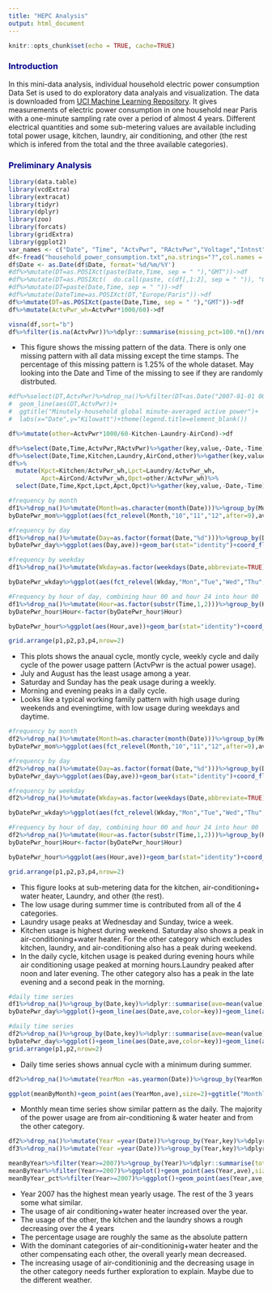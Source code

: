 ```yaml
---
title: "HEPC Analysis"
output: html_document
---
```


```r
knitr::opts_chunk$set(echo = TRUE, cache=TRUE)
```

### <span style="color:darkblue">Introduction</b></span>
In this mini-data analysis, individual household electric power consumption Data Set is used to do exploratory data analyais and visualization. The data is downloaded from [UCI Machine Learning Repository](https://archive.ics.uci.edu/ml/datasets/individual+household+electric+power+consumption).  It gives measurements of electric power consumption in one household near Paris with a one-minute sampling rate over a period of almost 4 years. Different electrical quantities and some sub-metering values are available including total power usage, kitchen, laundry, air conditioning, and other (the rest which is infered from the total and the three available categories).


### <span style="color:darkblue">Preliminary Analysis</b></span>
```r
library(data.table)
library(vcdExtra)
library(extracat)
library(tidyr)
library(dplyr)
library(zoo)
library(forcats)
library(gridExtra)
library(ggplot2)
var_names <- c("Date", "Time", "ActvPwr", "RActvPwr","Voltage","Intnst","Kitchen", "Laundry", "AirCond")
df<-fread("household_power_consumption.txt",na.strings="?",col.names = var_names)
df$Date <- as.Date(df$Date, format='%d/%m/%Y')
#df%>%mutate(DT=as.POSIXct(paste(Date,Time, sep = " "),"GMT"))->df
#df%>%mutate(DT=as.POSIXct(  do.call(paste, c(df[,1:2], sep = " ")), "GMT"))->df
#df%>%mutate(DT=paste(Date,Time, sep = " "))->df
#df%>%mutate(DateTime=as.POSIXct(DT,"Europe/Paris"))->df
df%>%mutate(DT=as.POSIXct(paste(Date,Time, sep = " "),"GMT"))->df
df%>%mutate(ActvPwr_wh=ActvPwr*1000/60)->df
```

```r
visna(df,sort="b")
df%>%filter(is.na(ActvPwr))%>%dplyr::summarise(missing_pct=100.*n()/nrow(df))
```

* This figure shows the missing pattern of the data. There is only one missing pattern with all data missing except the time stamps. The percentage of this missing pattern is 1.25% of the whole dataset. May looking into the Date and Time of the missing to see if they are randomly distrbuted.

```r
#df%>%select(DT,ActvPwr)%>%drop_na()%>%filter(DT<as.Date("2007-01-01 00:00:00 GMT"))%>%ggplot()+
#  geom_line(aes(DT,ActvPwr))+
#  ggtitle("Minutely-household global minute-averaged active power")+
#  labs(x="Date",y="Kilowatt")+theme(legend.title=element_blank())
```

```r
df%>%mutate(other=ActvPwr*1000/60-Kitchen-Laundry-AirCond)->df
```

```r
df%>%select(Date,Time,ActvPwr,RActvPwr)%>%gather(key,value,-Date,-Time)->df1
df%>%select(Date,Time,Kitchen,Laundry,AirCond,other)%>%gather(key,value,-Date,-Time)->df2
df%>%
  mutate(Kpct=Kitchen/ActvPwr_wh,Lpct=Laundry/ActvPwr_wh,
         Apct=AirCond/ActvPwr_wh,Opct=other/ActvPwr_wh)%>%
  select(Date,Time,Kpct,Lpct,Apct,Opct)%>%gather(key,value,-Date,-Time)->df3
```

```r
#frequency by month
df1%>%drop_na()%>%mutate(Month=as.character(month(Date)))%>%group_by(Month,key)%>%dplyr::summarise(ave=mean(value))->byDatePwr_mon
byDatePwr_mon%>%ggplot(aes(fct_relevel(Month,"10","11","12",after=9),ave))+geom_bar(stat="identity")+coord_flip()+ylab("Power")+facet_wrap(~key,scales="free_x")+xlab("Month")->p1

#frequency by day
df1%>%drop_na()%>%mutate(Day=as.factor(format(Date,"%d")))%>%group_by(Day,key)%>%dplyr::summarise(ave=mean(value))->byDatePwr_day
byDatePwr_day%>%ggplot(aes(Day,ave))+geom_bar(stat="identity")+coord_flip()+ylab("Power")+facet_wrap(~key,scales="free_x")+xlab("Day of Month")->p2

#frequency by weekday
df1%>%drop_na()%>%mutate(Wkday=as.factor(weekdays(Date,abbreviate=TRUE)))%>%group_by(Wkday,key)%>%dplyr::summarise(ave=mean(value))->byDatePwr_wkday

byDatePwr_wkday%>%ggplot(aes(fct_relevel(Wkday,"Mon","Tue","Wed","Thu","Fri","Sat","Sun"),ave))+geom_bar(stat="identity")+coord_flip()+ylab("Power")+facet_wrap(~key,scales="free_x")+xlab("Day of Week")->p3

#Frequency by hour of day, combining hour 00 and hour 24 into hour 00
df1%>%drop_na()%>%mutate(Hour=as.factor(substr(Time,1,2)))%>%group_by(Hour,key)%>%dplyr::summarise(ave=mean(value))->byDatePwr_hour
byDatePwr_hour$Hour<-factor(byDatePwr_hour$Hour)

byDatePwr_hour%>%ggplot(aes(Hour,ave))+geom_bar(stat="identity")+coord_flip()+ylab("Power")+facet_wrap(~key,scales="free_x")+xlab("Hour of Day")->p4
```

```r
grid.arrange(p1,p2,p3,p4,nrow=2)
```

* This plots shows the anaual cycle, montly cycle, weekly cycle and daily cycle of the power usage pattern (ActvPwr is the actual power usage). 
* July and August has the least usage among a year.
* Saturday and Sunday has the peak usage during a weekly. 
* Morning and evening peaks in a daily cycle.  
* Looks like a typical working family pattern with high usage during weekends and eveningtime, with low usage during weekdays and daytime. 

```r
#frequency by month
df2%>%drop_na()%>%mutate(Month=as.character(month(Date)))%>%group_by(Month,key)%>%dplyr::summarise(ave=mean(value))->byDatePwr_mon
byDatePwr_mon%>%ggplot(aes(fct_relevel(Month,"10","11","12",after=9),ave))+geom_bar(stat="identity")+coord_flip()+ylab("Power")+facet_wrap(~key,scales="free_x")+xlab("Month")->p1

#frequency by day
df2%>%drop_na()%>%mutate(Day=as.factor(format(Date,"%d")))%>%group_by(Day,key)%>%dplyr::summarise(ave=mean(value))->byDatePwr_day
byDatePwr_day%>%ggplot(aes(Day,ave))+geom_bar(stat="identity")+coord_flip()+ylab("Power")+facet_wrap(~key,scales="free_x")+xlab("Day of Month")->p2

#frequency by weekday
df2%>%drop_na()%>%mutate(Wkday=as.factor(weekdays(Date,abbreviate=TRUE)))%>%group_by(Wkday,key)%>%dplyr::summarise(ave=mean(value))->byDatePwr_wkday

byDatePwr_wkday%>%ggplot(aes(fct_relevel(Wkday,"Mon","Tue","Wed","Thu","Fri","Sat","Sun"),ave))+geom_bar(stat="identity")+coord_flip()+ylab("Power")+facet_wrap(~key,scales="free_x")+xlab("Day of Week")->p3

#Frequency by hour of day, combining hour 00 and hour 24 into hour 00
df2%>%drop_na()%>%mutate(Hour=as.factor(substr(Time,1,2)))%>%group_by(Hour,key)%>%dplyr::summarise(ave=mean(value))->byDatePwr_hour
byDatePwr_hour$Hour<-factor(byDatePwr_hour$Hour)

byDatePwr_hour%>%ggplot(aes(Hour,ave))+geom_bar(stat="identity")+coord_flip()+ylab("Power")+facet_wrap(~key,scales="free_x")+xlab("Hour of Day")->p4
```

```r
grid.arrange(p1,p2,p3,p4,nrow=2)
```

* This figure looks at sub-metering data for the kitchen, air-conditioning+ water heater, Laundry, and other (the rest).
* The low usage during summer time is contributed from all of the 4 categories.
* Laundry usage peaks at Wednesday and Sunday, twice a week. 
* Kitchen usage is highest during weekend. Saturday also shows a peak in air-conditioning+water heater. For the other category which excludes kitchen, laundry, and air-conditioning also has a peak during weekend.
* In the daily cycle, kitchen usage is peaked during evening hours while air conditioning usage peaked at morning hours.Laundry peaked after noon and later evening. The other category also has a peak in the late evening and a second peak in the morning.

```r
#daily time series
df1%>%drop_na()%>%group_by(Date,key)%>%dplyr::summarise(ave=mean(value))%>%ungroup()%>%group_by(key)%>%mutate(mon_mean=rollmean(ave,30,fill=NA))%>%ungroup()->byDatePwr_day
byDatePwr_day%>%ggplot()+geom_line(aes(Date,ave,color=key))+geom_line(aes(Date,mon_mean,group=key))+ylab("Power")+xlab("Date")->p1
```

```r
#daily time series
df2%>%drop_na()%>%group_by(Date,key)%>%dplyr::summarise(ave=mean(value))%>%ungroup()%>%group_by(key)%>%mutate(mon_mean=rollmean(ave,30,fill=NA))%>%ungroup()->byDatePwr_day
byDatePwr_day%>%ggplot()+geom_line(aes(Date,ave,color=key))+geom_line(aes(Date,mon_mean,group=key))+ylab("Power")+xlab("Date")->p2
grid.arrange(p1,p2,nrow=2)
```

* Daily time series shows annual cycle with a minimum during summer.

```r
df2%>%drop_na()%>%mutate(YearMon =as.yearmon(Date))%>%group_by(YearMon,key)%>%dplyr::summarise(ave=mean(value))->meanByMonth

ggplot(meanByMonth)+geom_point(aes(YearMon,ave),size=2)+ggtitle("Monthly Mean")+facet_wrap(~key,scales="free_y",nrow=4)
```

* Monthly mean time series show similar pattern as the daily. The majority of the power usage are from air-conditioning & water heater and from the other category.

```r
df2%>%drop_na()%>%mutate(Year =year(Date))%>%group_by(Year,key)%>%dplyr::summarise(ave=mean(value))->meanByYear
df3%>%drop_na()%>%mutate(Year =year(Date))%>%group_by(Year,key)%>%dplyr::summarise(ave_pct=100*mean(value))->meanByYear_pct
```

```r
meanByYear%>%filter(Year>=2007)%>%group_by(Year)%>%dplyr::summarise(tot=sum(ave))%>%ggplot()+geom_point(aes(Year,tot),size=3)+ggtitle("Yearly Mean")+xlim(2007,2010)
meanByYear%>%filter(Year>=2007)%>%ggplot()+geom_point(aes(Year,ave),size=3)+ggtitle("Yearly Mean")+facet_wrap(~key,scales="free_y",nrow=2)+xlim(2007,2010)
meanByYear_pct%>%filter(Year>=2007)%>%ggplot()+geom_point(aes(Year,ave_pct),size=3)+ggtitle("Yearly Mean")+facet_wrap(~key,scales="free_y",nrow=2)+xlim(2007,2010)
```

* Year 2007 has the highest mean yearly usage. The rest of the 3 years some what similar. 
* The usage of air conditioning+water heater increased over the year.
* The usage of the other, the kitchen and the laundry shows a rough decreasing over the 4 years
* The percentage usage are roughly the same as the absolute pattern
* With the dominant categories of air-conditioninig+water heater and the other compensating each other, the overall yearly mean decreased. 
* The increasing usage of air-conditioninig and the decreasing usage in the other category needs further exploration to explain. Maybe due to the different weather. 
